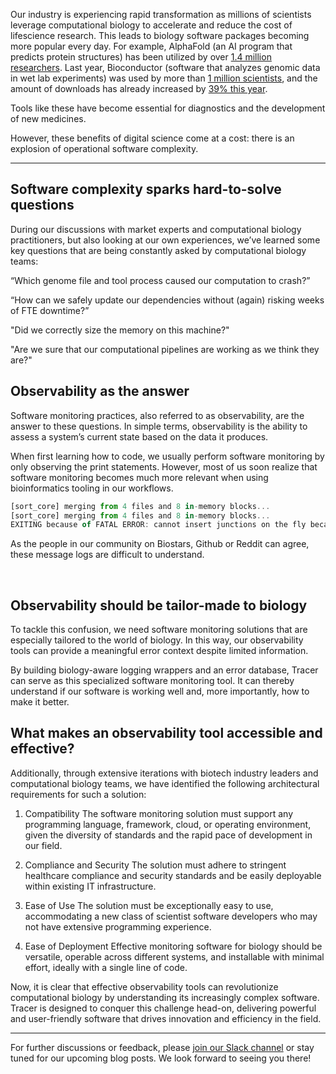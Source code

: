 
Our industry is experiencing rapid transformation as millions of scientists leverage computational biology to accelerate and reduce the cost of lifescience research. This leads to biology software packages becoming more popular every day. For example, AlphaFold (an AI program that predicts protein structures) has been utilized by over [1.4 million researchers](https://deepmind.google/impact/meet-the-scientists-using-alphafold/). Last year, Bioconductor (software that analyzes genomic data in wet lab experiments) was used by more than [1 million scientists](https://www.bioconductor.org/packages/stats/bioc/index.html), and the amount of downloads has already increased by [39% this year](https://www.bioconductor.org/packages/stats/bioc/index.html).

Tools like these have become essential for diagnostics and the development of new medicines.

However, these benefits of digital science come at a cost: there is an explosion of operational software complexity.

---
## Software complexity sparks hard-to-solve questions

During our discussions with market experts and computational biology practitioners, but also looking at our own experiences, we’ve learned some key questions that are being constantly asked by computational biology teams:

“Which genome file and tool process caused our computation to crash?”

“How can we safely update our dependencies without (again) risking weeks of FTE downtime?”

"Did we correctly size the memory on this machine?"

"Are we sure that our computational pipelines are working as we think they are?"

## Observability as the answer

Software monitoring practices, also referred to as observability, are the answer to these questions. In simple terms, observability is the ability to assess a system’s current state based on the data it produces.

When first learning how to code, we usually perform software monitoring by only observing the print statements. However, most of us soon realize that software monitoring becomes much more relevant when using bioinformatics tooling in our workflows.

```javascript
[sort_core] merging from 4 files and 8 in-memory blocks...
[sort_core] merging from 4 files and 8 in-memory blocks...
EXITING because of FATAL ERROR: cannot insert junctions on the fly because of strand problem
```

As the people in our community on Biostars, Github or Reddit can agree, these message logs are difficult to understand.

<br />


## Observability should be tailor-made to biology

To tackle this confusion, we need software monitoring solutions that are especially tailored to the world of biology. In this way, our observability tools can provide a meaningful error context despite limited information.

By building biology-aware logging wrappers and an error database, Tracer can serve as this specialized software monitoring tool. It can thereby understand if our software is working well and, more importantly, how to make it better. 

## What makes an observability tool accessible and effective?

Additionally, through extensive iterations with biotech industry leaders and computational biology teams, we have identified the following architectural requirements for such a solution:

1. Compatibility
The software monitoring solution must support any programming language, framework, cloud, or operating environment, given the diversity of standards and the rapid pace of development in our field.

2. Compliance and Security
The solution must adhere to stringent healthcare compliance and security standards and be easily deployable within existing IT infrastructure.

3. Ease of Use
The solution must be exceptionally easy to use, accommodating a new class of scientist software developers who may not have extensive programming experience.

4. Ease of Deployment
Effective monitoring software for biology should be versatile, operable across different systems, and installable with minimal effort, ideally with a single line of code.

Now, it is clear that effective observability tools can revolutionize computational biology by understanding its increasingly complex software. Tracer is designed to conquer this challenge head-on, delivering powerful and user-friendly software that drives innovation and efficiency in the field.

---

For further discussions or feedback, please [join our Slack channel](https://join.slack.com/t/tracer-je58497/shared_invite/zt-2oxsayefl-gXrt8VlRAt0xbOURM8DUwQ) or stay tuned for our upcoming blog posts. We look forward to seeing you there!
